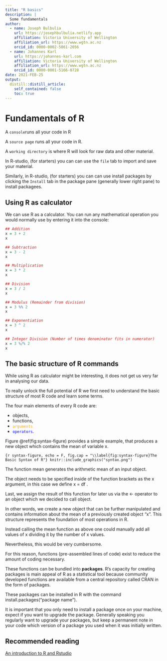 ```yaml
---
title: "R basics"
description: |
  Some fundamentals
author:
  - name: Joseph Bulbulia
    url: https://josephbulbulia.netlify.app
    affiliation: Victoria University of Wellington
    affiliation_url: https://www.wgtn.ac.nz
    orcid_id: 0000-0002-5861-2056
  - name: Johannes Karl 
    url: https://johannes-karl.com
    affiliation: Victoria University of Wellington
    affiliation_url: https://www.wgtn.ac.nz
    orcid_id: 0000-0001-5166-0728
date: 2021-FEB-25
output:
  distill::distill_article:
    self_contained: false
    toc: true
---
```


# Fundamentals of R


A `console`runs all your code in R

A `source page` runs all your code in R.

A `working directory` is where R will look for raw data and other material. 

In R-studio, (for starters) you can can use the `file` tab to import and save your material. 

Similarly, in R-studio, (for starters) you can can use install packages by clicking the `Install` tab  in the package pane (generally lower right pane) to install packagees.


## Using R as calculator

We can use R as a calculator. You can run any mathematical operation you would normally use by entering it into the console:

```r
## Addition
x = 3 + 2
x

## Subtraction
x = 3 - 2
x

## Multiplication
x = 3 * 2
x

## Division
x = 3 / 2
x

## Modulus (Remainder from division)
x = 3 %% 2
x

## Exponentiation
x = 3 ^ 2
x

## Integer Division (Number of times denominator fits in numerator)
x = 3 %/% 2
x
```


## The basic structure of R commands

While using R as calculator might be interesting, it does not get us very far in analysing our data. 

To really unlock the full potential of R we first need to understand the basic structure of most R code and learn some terms.

The four main elements of every R code are:

  - objects, 
  - functions, 
  - <span style="color:orange">`arguments`</span>
  - <span style="color:blue">`operators`</span>. 
  
Figure \@ref(fig:syntax-figure) provides a simple example, that produces a new object which contains the mean of variable x.

```{r syntax-figure, echo = F, fig.cap = "\\label{fig:syntax-figure}The Basic Syntax of R"}
knitr::include_graphics("syntax.png")
```

The function mean generates the arithmetic mean of an input object. 

The object needs to be specified inside of the function brackets as the x argument, in this case we define x = df . 

Last, we assign the result of this function for later us via the <- operator to an object which we decided to call object.


In other words, we create a new object that can be further manipulated and contains information about the mean of a previously created object "x". This structure represents the foundation of most operations in R.


Instead calling the mean function as above one could manually add all values of x dividing it by the number of x values. 

Nevertheless, this would be very cumbersome. 

For this reason, functions (pre-assembled lines of code) exist to reduce the amount of coding necessary. 

These functions can be bundled into **packages**.  R's capacity for creating packages is main appeal of R as a statistical tool because community developed functions are available from a central repository called CRAN in the form of packages. 

These packages can be installed in R with the command install.packages("package name"). 

It is important that you only need to install a package once on your machine, expect if you want to upgrade the package. Generally speaking you regularly want to upgrade your packages, but keep a permanent note in your code which version of a package you used when it was initially written.

## Recommended reading

[An introduction to R and Rstudio](https://crimebythenumbers.com/r-markdown.html)
